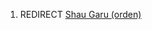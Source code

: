 {{title:Shau Garu}}
{{author:Laura Holmegaard}}
{{timestamp:2010-12-31T15:56:06Z}}
{{copyright:Shau Garu}}
#REDIRECT [[Shau Garu (orden)]]